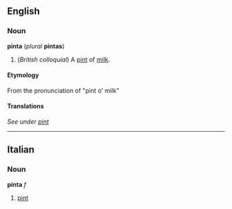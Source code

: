 ==English==
===Noun===
'''pinta''' (''plural'' '''pintas''')

#(''British colloquial'') A [[pint]] of [[milk]].

====Etymology====
From the pronunciation of "pint o' milk"

====Translations====
''See under [[pint]]''
----

==Italian==
===Noun===
'''pinta''' ''f''

# [[pint]]